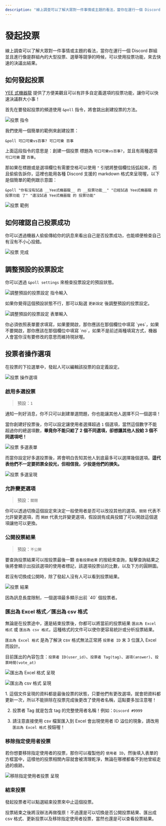 ---
description: "線上調查可以了解大眾對一件事情或主題的看法，當你在運行一個 Discord 群組並且進行像是群組內的大型投票、選舉等競爭的時候，可以使用投票功能，來去快速的決議出結果。YEE式機器龍提供了方便美觀且可以有許多自定義選項的投票功能，讓你可以快速決議群大小事！"
---

# 發起投票


線上調查可以了解大眾對一件事情或主題的看法，當你在運行一個 Discord 群組並且進行像是群組內的大型投票、選舉等競爭的時候，可以使用投票功能，來去快速的決議出結果。

## 如何發起投票

[YEE 式機器龍](https://yeecord.com/link) 提供了方便美觀且可以有許多自定義選項的投票功能，讓你可以快速決議群大小事！

首先在要發起投票的頻道使用 `&poll` 指令，將會跳出創建投票的方法。

<Adsense />

![投票 指令](@static/docs/poll/poll-command.png)

我們使用一個簡單的範例來創建投票：

```
&poll 可口可樂vs百事? 可口可樂 百事
```

上面這段指令的意思是：創建一個投票 標題為 `可口可樂vs百事?`，並且有兩種選項 `可口可樂` 跟 `百事`。

那如果在標題或是選項欄位有需要空格可以使用 `"` 引號將整個欄位括弧起來，而且偷偷告訴你，這裡也能用各種 Discord 支援的 markdown 格式來呈現喔，以下是個簡單的範例跟示意圖：

```
&poll "你有沒有試過 __Yee式機器龍__ 的 __投票功能__" "已經試過 Yee式機器龍 的 投票功能 了" "還沒試過 Yee式機器龍 的 投票功能"
```

![投票 範例](@static/docs/poll/poll-example.png)

<Adsense />

## 如何確認自己投票成功

你可以透過機器人偷偷傳給你的訊息來看出自己是否投票成功，也能順便檢查自己有沒有不小心投錯。

![投票 完成](@static/docs/poll/poll-done.png)

## 調整預設的投票設定

你可以透過 `&poll settings` 來檢查投票設定的預設狀態。

![調整預設的投票設定 指令輸入](@static/docs/poll/poll-settings.png)

如果你覺得這個預設狀態不行，那可以點選 `更新設定` 後調整預設的投票設定。

![調整預設的投票設定 表單輸入](@static/docs/poll/poll-settings_input.png)

<Info title="我想先通知你">
  你必須依照表單要求填寫，如果要開啟，那你應該在那個欄位中填寫
  `yes`，如果不要開啟，那你應該在那個欄位中填寫
  `no`，如果不是前述兩種填寫方式，機器人會當你沒有要修改的意思而維持現狀喔。
</Info>

## 投票者操作選項

在投票的下拉選單中，發起人可以編輯該投票的自定義設定。

![投票 操作選項](@static/docs/poll/poll-operation.png)

### 啟用多選投票

> 預設：`1`

通知一則好消息，你不只可以創建單選問題，你也能讓其他人選擇不只一個選項！

當你創建好投票後，你可以設定讓使用者選擇超過 `1` 個選項，當然這個數字不能超過你的總選項數，**畢竟你不能只給了 2 個不同選項，卻想讓其他人投給 3 個不同選項吧！**

![投票 多選表單](@static/docs/poll/poll-choices.png)

而當你設定好多選投票後，將會明白告知其他人到底最多可以選擇幾個選項。**這代表他們不一定要把票全投光，但相信我，少投是他們的損失。**

![投票 多選呈現](@static/docs/poll/poll-choices_show.png)

### 允許變更選項

> 預設：`關閉`

你可以透過切換這個設定來決定一般使用者是否可以改投其他的選項，`關閉` 代表不允許變更選項，而 `開啟` 代表允許變更選項，假設說有成員投錯了可以開啟這個選項讓他可以更換。

### 公開投票結果

> 預設：`不公開`

要查詢投票結果可以按投票最後一顆 `查看投票結果` 的按紐來查詢，點擊查詢結果之後將會顯示出投該選項的使用者標記，該選項投票佔的比數，以及下方的圓餅圖。

若沒有切換成公開時，除了發起人沒有人可以看到投票結果。

<Adsense />

![投票 結果](@static/docs/poll/poll-result.png)

<Info title="我想先通知你">
  因為訊息長度限制，一個選項最多顯示出前 `40` 個投票者。
</Info>

### 匯出為 Excel 格式／匯出為 csv 格式

無論是在投票途中，還是結束投票後，你都可以將當前的投票結果 `匯出為 Excel 格式` 或 `匯出為 csv 格式`，這種格式的文件可以使你更容易統計或分析投票結果。

`匯出為 Excel 格式` 是為了解決 csv 格式無法正常將 `投票者 ID` 末 3 位匯入 Excel 而設計。

目前匯出的內容包含：`投票者 ID(user_id)`、`投票者 Tag(tag)`、`選項(answer)`、`投票時間(vote_at)`

![匯出為 Excel 格式 呈現](@static/docs/poll/poll-excel_output.png)

![匯出為 csv 格式 呈現](@static/docs/poll/poll-csv_output.png)

<Info title="我想先通知你">
1. 這個文件呈現的資料都是最後投票的狀態，只要他們有更改選項，就會把資料都更新一次，所以不能排除在投票完成後更改了使用者名稱，這點要多加注意喔！

2.  投票者 Tag 就是包含 tag 的完整使用者名稱！例如：`Discord #9999`

3.  請注意直接使用 csv 檔案匯入到 Excel 會出現使用者 ID 溢位的現象，請改用 `匯出為 Excel 格式` 按鈕喔！

</Info>

### 移除指定使用者投票

若你想要移除指定使用者的投票，那你可以複製他的 `使用者 ID`，然後填入表單的方框當中，這樣他的投票相關內容就會被清理乾淨，無論在哪裡都看不到他曾經走過的痕跡。

![移除指定使用者投票 呈現](@static/docs/poll/poll-remove_user.png)

### 結束投票

發起投票者可以點選結束投票來中止這個投票。

<Warning title="我想先警告你">
  投票結束之後將沒辦法再做復原！不過還是可以切換是否公開投票結果、匯出成 csv
  格式、更新投票以及移除指定使用者投票，當然也還是可以查看投票結果。
</Warning>

<Adsense />
